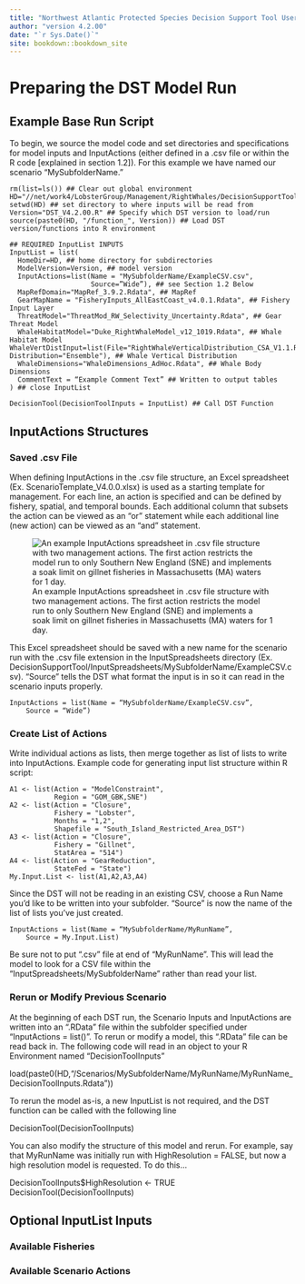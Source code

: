 ```yaml
--- 
title: "Northwest Atlantic Protected Species Decision Support Tool User Manual"
author: "version 4.2.00"
date: "`r Sys.Date()`"
site: bookdown::bookdown_site
---
```


# Preparing the DST Model Run

## Example Base Run Script

To begin, we source the model code and set directories and specifications for model inputs and InputActions (either defined in a .csv file or within the R code [explained in section 1.2]). For this example we have named our scenario "MySubfolderName."
```
rm(list=ls()) ## Clear out global environment
HD="//net/work4/LobsterGroup/Management/RightWhales/DecisionSupportTool"; setwd(HD) ## set directory to where inputs will be read from 
Version="DST_V4.2.00.R" ## Specify which DST version to load/run
source(paste0(HD, "/function_", Version)) ## Load DST version/functions into R environment

## REQUIRED InputList INPUTS
InputList = list(
  HomeDir=HD, ## home directory for subdirectories
  ModelVersion=Version, ## model version
  InputActions=list(Name = "MySubfolderName/ExampleCSV.csv",
                    Source=”Wide”), ## see Section 1.2 Below
  MapRefDomain="MapRef_3.9.2.Rdata", ## MapRef 
  GearMapName = "FisheryInputs_AllEastCoast_v4.0.1.Rdata", ## Fishery Input Layer
  ThreatModel="ThreatMod_RW_Selectivity_Uncertainty.Rdata", ## Gear Threat Model
  WhaleHabitatModel="Duke_RightWhaleModel_v12_1019.Rdata", ## Whale Habitat Model
WhaleVertDistInput=list(File="RightWhaleVerticalDistribution_CSA_V1.1.Rdata", Distribution="Ensemble"), ## Whale Vertical Distribution
  WhaleDimensions="WhaleDimensions_AdHoc.Rdata", ## Whale Body Dimensions
  CommentText = “Example Comment Text” ## Written to output tables
) ## close InputList

DecisionTool(DecisionToolInputs = InputList) ## Call DST Function
```

## InputActions Structures 

### Saved .csv File

When defining InputActions in the .csv file structure, an Excel spreadsheet (Ex. ScenarioTemplate_V4.0.0.xlsx) is used as a starting template for management. For each line, an action is specified and can be defined by fishery, spatial, and temporal bounds. Each additional column that subsets the action can be viewed as an "or" statement while each additional line (new action) can be viewed as an "and" statement. 

![An example InputActions spreadsheet in .csv file structure with two management actions. The first action restricts the model run to only Southern New England (SNE) and implements a soak limit on gillnet fisheries in Massachusetts (MA) waters for 1 day.](images/InputSpreadsheetExample.png)

This Excel spreadsheet should be saved with a new name for the scenario run with the .csv file extension in the InputSpreadsheets directory (Ex. DecisionSupportTool/InputSpreadsheets/MySubfolderName/ExampleCSV.csv). “Source” tells the DST what format the input is in so it can read in the scenario inputs properly.
```
InputActions = list(Name = “MySubfolderName/ExampleCSV.csv”,
	Source = “Wide”)
```
### Create List of Actions

Write individual actions as lists, then merge together as list of lists to write into InputActions. 
Example code for generating input list structure within R script:
```
A1 <- list(Action = "ModelConstraint", 
           Region = "GOM_GBK,SNE")
A2 <- list(Action = "Closure", 
           Fishery = "Lobster",
           Months = "1,2",
           Shapefile = "South_Island_Restricted_Area_DST")
A3 <- list(Action = "Closure",
           Fishery = "Gillnet",
           StatArea = "514")
A4 <- list(Action = "GearReduction",
           StateFed = "State")
My.Input.List <- list(A1,A2,A3,A4)
```
Since the DST will not be reading in an existing CSV, choose a Run Name you’d like to be written into your subfolder. “Source” is now the name of the list of lists you’ve just created.
```
InputActions = list(Name = “MySubfolderName/MyRunName”,
	Source = My.Input.List)
```
Be sure not to put “.csv” file at end of “MyRunName”. This will lead the model to look for a CSV file within the “InputSpreadsheets/MySubfolderName” rather than read your list. 

### Rerun or Modify Previous Scenario

At the beginning of each DST run, the Scenario Inputs and InputActions are written into an “.RData” file within the subfolder specified under “InputActions = list()”. To rerun or modify a model, this “.RData” file can be read back in. 
The following code will read in an object to your R Environment named “DecisionToolInputs”

load(paste0(HD,"/Scenarios/MySubfolderName/MyRunName/MyRunName_DecisionToolInputs.Rdata"))

To rerun the model as-is, a new InputList is not required, and the DST function can be called with the following line

DecisionTool(DecisionToolInputs)

You can also modify the structure of this model and rerun. For example, say that MyRunName was initially run with HighResolution = FALSE, but now a high resolution model is requested. To do this… 

DecisionToolInputs$HighResolution <- TRUE
DecisionTool(DecisionToolInputs)

## Optional InputList Inputs

### Available Fisheries

### Available Scenario Actions
